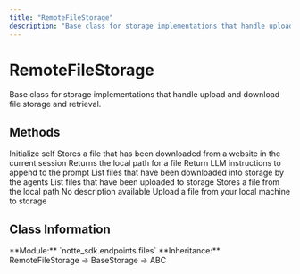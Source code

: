 ```yaml
---
title: "RemoteFileStorage"
description: "Base class for storage implementations that handle upload and download file storage and retrieval"
---
```


# RemoteFileStorage

Base class for storage implementations that handle upload and download file storage and retrieval.

## Methods

<CardGroup cols={2}>
  <Card
    title="__init__"
    icon="function"
    href="__init__"
  >
    Initialize self
  </Card>
  <Card
    title="download"
    icon="function"
    href="download"
  >
    Stores a file that has been downloaded from a website in the current session
  </Card>
  <Card
    title="get_file"
    icon="function"
    href="get_file"
  >
    Returns the local path for a file
  </Card>
  <Card
    title="instructions"
    icon="function"
    href="instructions"
  >
    Return LLM instructions to append to the prompt
  </Card>
  <Card
    title="list_downloaded_files"
    icon="function"
    href="list_downloaded_files"
  >
    List files that have been downloaded into storage by the agents
  </Card>
  <Card
    title="list_uploaded_files"
    icon="function"
    href="list_uploaded_files"
  >
    List files that have been uploaded to storage
  </Card>
  <Card
    title="set_file"
    icon="function"
    href="set_file"
  >
    Stores a file from the local path
  </Card>
  <Card
    title="set_session_id"
    icon="function"
    href="set_session_id"
  >
    No description available
  </Card>
  <Card
    title="upload"
    icon="function"
    href="upload"
  >
    Upload a file from your local machine to storage
  </Card>
</CardGroup>

## Class Information

<Info>
**Module:** `notte_sdk.endpoints.files`
**Inheritance:** RemoteFileStorage → BaseStorage → ABC
</Info>
